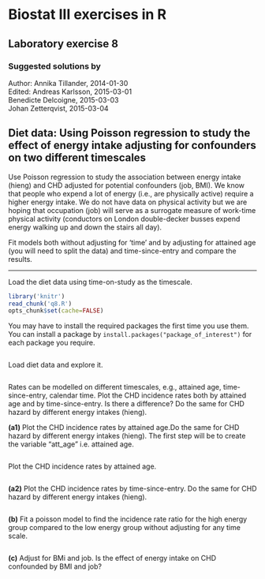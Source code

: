 Biostat III exercises in R
===========
Laboratory exercise 8
-----------

### Suggested solutions by
Author: Annika Tillander, 2014-01-30  
Edited: Andreas Karlsson, 2015-03-01  
        Benedicte Delcoigne, 2015-03-03  
		Johan Zetterqvist, 2015-03-04

## Diet data: Using Poisson regression to study the effect of energy intake adjusting for confounders on two different timescales

Use Poisson regression to study the association between energy intake (hieng) and CHD adjusted for potential confounders (job, BMI). We know that people who expend a lot of energy (i.e., are physically active) require a higher energy intake. We do not have data on physical activity but we are hoping that occupation (job) will serve as a surrogate measure of work-time physical activity (conductors on London double-decker busses expend energy walking up and down the stairs all day).

Fit models both without adjusting for ‘time’ and by adjusting for attained age (you will need to split the data) and time-since-entry and compare the results.

-----------

Load the diet data using time-on-study as the timescale.

```{r setup, cache=FALSE, message=FALSE, echo=FALSE}	
library('knitr')	
read_chunk('q8.R')
opts_chunk$set(cache=FALSE)
```

You may have to install the required packages the first time you use them. You can install a package by `install.packages("package_of_interest")` for each package you require.

```{r loadDependecies, message=FALSE}
```
Load diet data and explore it.

```{r loadPreprocess, results='hide'}
```

Rates can be modelled on different timescales, e.g., attained age, time-since-entry, calendar time. Plot the CHD incidence rates both by attained age and by time-since-entry. Is there a difference? Do the same for CHD hazard by different energy intakes (hieng).

**(a1)** Plot the CHD incidence rates by attained age.Do the same for CHD hazard by different energy intakes (hieng). The first step will be to create the variable "att_age" i.e. attained age.

```{r 8a1_first_step_att_age}
```

Plot the CHD incidence rates by attained age.

```{r 8a1_Haz_att_age,  message=FALSE, warnings = FALSE, echo=FALSE}
```

**(a2)** Plot the CHD incidence rates by time-since-entry. Do the same for CHD hazard by different energy intakes (hieng).

```{r 8a2_Haz_time_entry,  message=FALSE, warnings = FALSE}
```

**(b)** Fit a poisson model to find the incidence rate ratio for the high energy group compared to the low energy group without adjusting for any time scale.

```{r 8b_ir,  message=FALSE}
```

**(c)** Adjust for BMi and job. Is the effect of energy intake on CHD confounded by BMI and job?

```{r 8c_ir,  message=FALSE}
```






